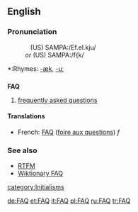 ==English==

===Pronunciation===
:&nbsp;&nbsp;&nbsp;(US) SAMPA:/Ef.eI.kju/
:<i>or</i> (US) SAMPA:/f{k/
*:Rhymes: [[Rhymes:English:-æk|-æk]], [[Rhymes:English:-uː|-uː]]

==={{acronym}}===
{{wikipedia}}
'''FAQ'''
# [[frequently asked questions]]

====Translations====
*French: [[FAQ]] ([[foire aux questions]]) ''f''

===See also===
* [[RTFM]]
* [[Wiktionary:Wiktionary FAQ|Wiktionary FAQ]]

[[category:Initialisms]]

[[de:FAQ]]
[[et:FAQ]]
[[it:FAQ]]
[[pl:FAQ]]
[[ru:FAQ]]
[[tr:FAQ]]